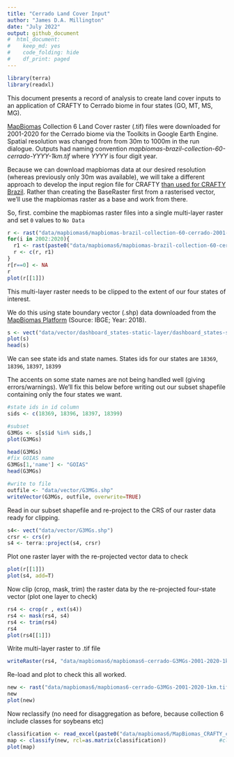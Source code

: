 ```yaml
---
title: "Cerrado Land Cover Input"
author: "James D.A. Millington"
date: "July 2022"
output: github_document
#  html_document: 
#    keep_md: yes
#    code_folding: hide
#    df_print: paged
---
```


```r
library(terra)
library(readxl)
```

This document presents a record of analysis to create land cover inputs to an application of CRAFTY to Cerrado biome in four states (GO, MT, MS, MG). 

[MapBiomas](https://mapbiomas.org/en) Collection 6 Land Cover raster (.tif) files were downloaded for 2001-2020 for the Cerrado biome via the Toolkits in Google Earth Engine. Spatial resolution was changed from from 30m to 1000m in the run dialogue. Outputs had naming convention _mapbiomas-brazil-collection-60-cerrado-YYYY-1km.tif_ where _YYYY_ is four digit year. 

Because we can download mapbiomas data at our desired resolution (whereas previously only 30m was available), we will take a different approach to develop the input region file for CRAFTY [than used for CRAFTY Brazil](https://github.com/jamesdamillington/BrazilInputMaps). Rather than creating the BaseRaster first from a rasterised vector, we'll use the mapbiomas raster as a base and work from there. 

So, first. combine the mapbiomas raster files into a single multi-layer raster and set `0` values to `No Data`
```r
r <- rast("data/mapbiomas6/mapbiomas-brazil-collection-60-cerrado-2001-1km.tif")
for(i in 2002:2020){
  r1 <- rast(paste0("data/mapbiomas6/mapbiomas-brazil-collection-60-cerrado-",i,"-1km.tif"))
  r <- c(r, r1)
}
r[r==0] <- NA
r
plot(r[[1]])
```

This multi-layer raster needs to be clipped to the extent of our four states of interest.

We do this using state boundary vector (.shp) data  downloaded from the [MapBiomas Platform](https://plataforma.brasil.mapbiomas.org/) (Source: IBGE; Year: 2018). 
```r
s <- vect("data/vector/dashboard_states-static-layer/dashboard_states-static-layer.shp")
plot(s)
head(s)
```

We can see state ids and state names. States ids for our states are `18369`, `18396`, `18397`, `18399`

The accents on some state names are not being handled well (giving errors/warnings). We'll fix this below before writing out our subset shapefile containing only the four states we want.
```r
#state ids in id column
sids <- c(18369, 18396, 18397, 18399)

#subset
G3MGs <- s[s$id %in% sids,]
plot(G3MGs)

head(G3MGs)
#fix GOIAS name
G3MGs[1,'name'] <- "GOIAS"
head(G3MGs)

#write to file
outfile <- "data/vector/G3MGs.shp"
writeVector(G3MGs, outfile, overwrite=TRUE)
```

Read in our subset shapefile and re-project to the CRS of our raster data ready for clipping. 
```r
s4<- vect("data/vector/G3MGs.shp")
crsr <- crs(r)
s4 <- terra::project(s4, crsr)
```

Plot one raster layer with the re-projected vector data to check 
```r
plot(r[[1]])
plot(s4, add=T)
```

Now clip (crop, mask, trim) the raster data by the re-projected four-state vector (plot one layer to check)
```r
rs4 <- crop(r , ext(s4)) 
rs4 <- mask(rs4, s4)
rs4 <- trim(rs4)
rs4
plot(rs4[[1]])
```

Write multi-layer raster to .tif file
```r
writeRaster(rs4, "data/mapbiomas6/mapbiomas6-cerrado-G3MGs-2001-2020-1km.tif", overwrite=TRUE)
```

Re-load and plot to check this all worked. 
```r
new <- rast("data/mapbiomas6/mapbiomas6-cerrado-G3MGs-2001-2020-1km.tif")
new
plot(new)
```

Now reclassify (no need for disaggregation as before, because collection 6 include classes for soybeans etc)

```r
classification <- read_excel(paste0("data/mapbiomas6/MapBiomas_CRAFTY_classifications_v6.xlsx"), sheet = 'Mapbiomas6', range="G1:H35", col_names=T)  
map <- classify(new, rcl=as.matrix(classification))                 #classify
plot(map)
```

